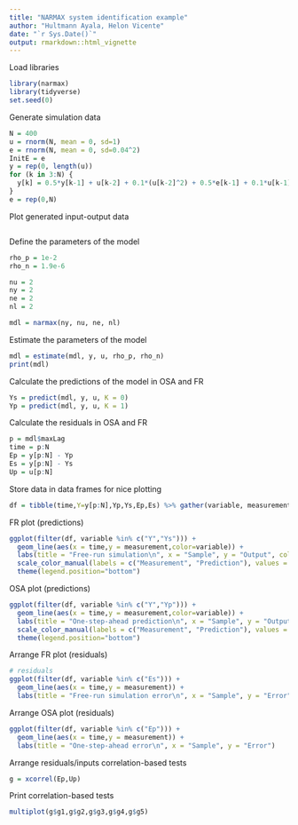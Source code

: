 ```yaml
---
title: "NARMAX system identification example"
author: "Hultmann Ayala, Helon Vicente"
date: "`r Sys.Date()`"
output: rmarkdown::html_vignette
---
```


Load libraries 

```r
library(narmax)
library(tidyverse)
set.seed(0) 
```

Generate simulation data

```r
N = 400
u = rnorm(N, mean = 0, sd=1)
e = rnorm(N, mean = 0, sd=0.04^2)
InitE = e
y = rep(0, length(u))
for (k in 3:N) {
  y[k] = 0.5*y[k-1] + u[k-2] + 0.1*(u[k-2]^2) + 0.5*e[k-1] + 0.1*u[k-1]*e[k-2] + e[k]
}
e = rep(0,N)

```

Plot generated input-output data

```r

```

Define the parameters of the model

```r
rho_p = 1e-2
rho_n = 1.9e-6

nu = 2
ny = 2
ne = 2
nl = 2

mdl = narmax(ny, nu, ne, nl)
```

Estimate the parameters of the model

```r
mdl = estimate(mdl, y, u, rho_p, rho_n)
print(mdl)
```

Calculate the predictions of the model in OSA and FR
```r
Ys = predict(mdl, y, u, K = 0)
Yp = predict(mdl, y, u, K = 1)
```

Calculate the residuals in OSA and FR

```r
p = mdl$maxLag
time = p:N
Ep = y[p:N] - Yp
Es = y[p:N] - Ys
Up = u[p:N]
```

Store data in data frames for nice plotting
```r
df = tibble(time,Y=y[p:N],Yp,Ys,Ep,Es) %>% gather(variable, measurement, -time)
```

FR plot (predictions)
```r
ggplot(filter(df, variable %in% c("Y","Ys"))) +
  geom_line(aes(x = time,y = measurement,color=variable)) +
  labs(title = "Free-run simulation\n", x = "Sample", y = "Output", color = "\n") +
  scale_color_manual(labels = c("Measurement", "Prediction"), values = c("black", "blue")) +
  theme(legend.position="bottom")
```

OSA plot (predictions)
```r
ggplot(filter(df, variable %in% c("Y","Yp"))) +
  geom_line(aes(x = time,y = measurement,color=variable)) +
  labs(title = "One-step-ahead prediction\n", x = "Sample", y = "Output", color = "\n") +
  scale_color_manual(labels = c("Measurement", "Prediction"), values = c("black", "blue")) +
  theme(legend.position="bottom")
```

Arrange FR plot (residuals)
```r
# residuals
ggplot(filter(df, variable %in% c("Es"))) +
  geom_line(aes(x = time,y = measurement)) +
  labs(title = "Free-run simulation error\n", x = "Sample", y = "Error")
```

Arrange OSA plot (residuals)
```r
ggplot(filter(df, variable %in% c("Ep"))) +
  geom_line(aes(x = time,y = measurement)) +
  labs(title = "One-step-ahead error\n", x = "Sample", y = "Error")
```

Arrange residuals/inputs correlation-based tests
```r
g = xcorrel(Ep,Up)
```

Print correlation-based tests
```r
multiplot(g$g1,g$g2,g$g3,g$g4,g$g5)
```

